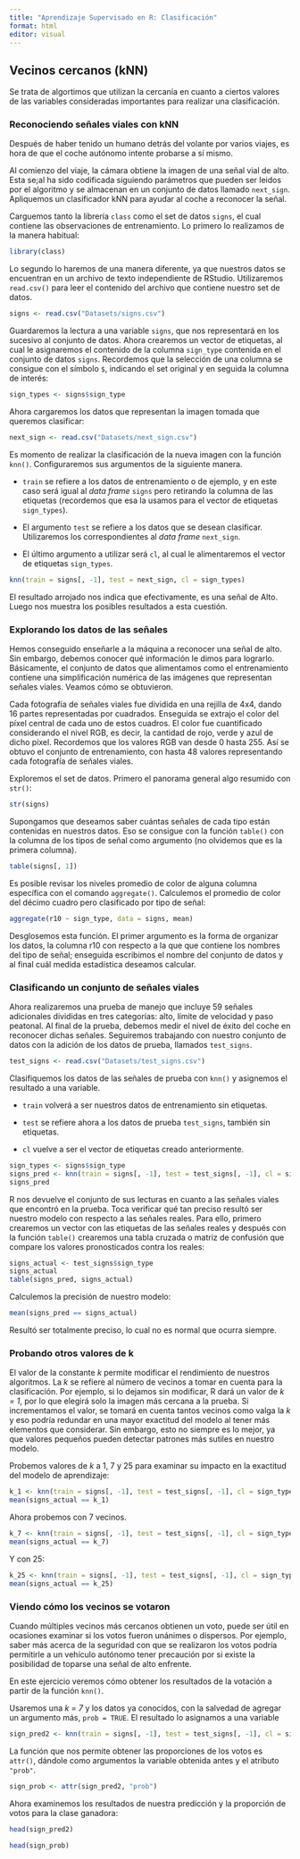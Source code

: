 ```yaml
---
title: "Aprendizaje Supervisado en R: Clasificación"
format: html
editor: visual
---
```


## Vecinos cercanos (kNN) {#quarto}

Se trata de algortimos que utilizan la cercanía en cuanto a ciertos valores de las variables consideradas importantes para realizar una clasificación.

### Reconociendo señales viales con kNN {#reconociendo-señales-viales-con-knn}

Después de haber tenido un humano detrás del volante por varios viajes, es hora de que el coche autónomo intente probarse a sí mismo.

Al comienzo del viaje, la cámara obtiene la imagen de una señal vial de alto. Esta se;al ha sido codificada siguiendo parámetros que pueden ser leidos por el algoritmo y se almacenan en un conjunto de datos llamado `next_sign`. Apliquemos un clasificador kNN para ayudar al coche a reconocer la señal.

Carguemos tanto la librería `class` como el set de datos `signs`, el cual contiene las observaciones de entrenamiento. Lo primero lo realizamos de la manera habitual:

```r
library(class)
```

Lo segundo lo haremos de una manera diferente, ya que nuestros datos se encuentran en un archivo de texto independiente de RStudio. Utilizaremos `read.csv()` para leer el contenido del archivo que contiene nuestro set de datos.

```r
signs <- read.csv("Datasets/signs.csv")
```

Guardaremos la lectura a una variable `signs`, que nos representará en los sucesivo al conjunto de datos. Ahora crearemos un vector de etiquetas, al cual le asignaremos el contenido de la columna `sign_type` contenida en el conjunto de datos `signs`. Recordemos que la selección de una columna se consigue con el símbolo `$`, indicando el set original y en seguida la columna de interés:

```r
sign_types <- signs$sign_type
```

Ahora cargaremos los datos que representan la imagen tomada que queremos clasificar:

```r
next_sign <- read.csv("Datasets/next_sign.csv")
```

Es momento de realizar la clasificación de la nueva imagen con la función `knn()`. Configuraremos sus argumentos de la siguiente manera.

-   `train` se refiere a los datos de entrenamiento o de ejemplo, y en este caso será igual al *data frame* `signs` pero retirando la columna de las etiquetas (recordemos que esa la usamos para el vector de etiquetas `sign_types`).

-   El argumento `test` se refiere a los datos que se desean clasificar. Utilizaremos los correspondientes al *data frame* `next_sign`.

-   El último argumento a utilizar será `cl`, al cual le alimentaremos el vector de etiquetas `sign_types`.

```r
knn(train = signs[, -1], test = next_sign, cl = sign_types)
```

El resultado arrojado nos indica que efectivamente, es una señal de Alto. Luego nos muestra los posibles resultados a esta cuestión.

### Explorando los datos de las señales {#explorando-los-datos-de-las-señales}

Hemos conseguido enseñarle a la máquina a reconocer una señal de alto. Sin embargo, debemos conocer qué información le dimos para lograrlo. Básicamente, el conjunto de datos que alimentamos como el entrenamiento contiene una simplificación numérica de las imágenes que representan señales viales. Veamos cómo se obtuvieron.

Cada fotografía de señales viales fue dividida en una rejilla de 4x4, dando 16 partes representadas por cuadrados. Enseguida se extrajo el color del píxel central de cada uno de estos cuadros. El color fue cuantificado considerando el nivel RGB, es decir, la cantidad de rojo, verde y azul de dicho píxel. Recordemos que los valores RGB van desde 0 hasta 255. Así se obtuvo el conjunto de entrenamiento, con hasta 48 valores representando cada fotografía de señales viales.

Exploremos el set de datos. Primero el panorama general algo resumido con `str()`:

```r
str(signs)
```

Supongamos que deseamos saber cuántas señales de cada tipo están contenidas en nuestros datos. Eso se consigue con la función `table()` con la columna de los tipos de señal como argumento (no olvidemos que es la primera columna).

```r
table(signs[, 1])
```

Es posible revisar los niveles promedio de color de alguna columna específica con el comando `aggregate()`. Calculemos el promedio de color del décimo cuadro pero clasificado por tipo de señal:

```r
aggregate(r10 ~ sign_type, data = signs, mean)
```

Desglosemos esta función. El primer argumento es la forma de organizar los datos, la columna r10 con respecto a la que que contiene los nombres del tipo de señal; enseguida escribimos el nombre del conjunto de datos y al final cuál medida estadística deseamos calcular.

### Clasificando un conjunto de señales viales {#clasificando-un-conjunto-de-señales-viales}

Ahora realizaremos una prueba de manejo que incluye 59 señales adicionales divididas en tres categorías: alto, límite de velocidad y paso peatonal. Al final de la prueba, debemos medir el nivel de éxito del coche en reconocer dichas señales. Seguiremos trabajando con nuestro conjunto de datos con la adición de los datos de prueba, llamados `test_signs`.

```r
test_signs <- read.csv("Datasets/test_signs.csv")
```

Clasifiquemos los datos de las señales de prueba con `knn()` y asignemos el resultado a una variable.

-   `train` volverá a ser nuestros datos de entrenamiento sin etiquetas.

-   `test` se refiere ahora a los datos de prueba `test_signs`, también sin etiquetas.

-   `cl` vuelve a ser el vector de etiquetas creado anteriormente.

```r
sign_types <- signs$sign_type
signs_pred <- knn(train = signs[, -1], test = test_signs[, -1], cl = sign_types)
signs_pred
```

R nos devuelve el conjunto de sus lecturas en cuanto a las señales viales que encontró en la prueba. Toca verificar qué tan preciso resultó ser nuestro modelo con respecto a las señales reales. Para ello, primero crearemos un vector con las etiquetas de las señales reales y después con la función `table()` crearemos una tabla cruzada o matriz de confusión que compare los valores pronosticados contra los reales:

```r
signs_actual <- test_signs$sign_type
signs_actual
table(signs_pred, signs_actual)
```

Calculemos la precisión de nuestro modelo:

```r
mean(signs_pred == signs_actual)
```

Resultó ser totalmente preciso, lo cual no es normal que ocurra siempre.

### Probando otros valores de k {#probando-otros-valores-de-k}

El valor de la constante *k* permite modificar el rendimiento de nuestros algoritmos. La *k* se refiere al número de vecinos a tomar en cuenta para la clasificación. Por ejemplo, si lo dejamos sin modificar, R dará un valor de *k = 1*, por lo que elegirá solo la imagen más cercana a la prueba. Si incrementamos el valor, se tomará en cuenta tantos vecinos como valga la *k* y eso podría redundar en una mayor exactitud del modelo al tener más elementos que considerar. Sin embargo, esto no siempre es lo mejor, ya que valores pequeños pueden detectar patrones más sutiles en nuestro modelo.

Probemos valores de *k* a 1, 7 y 25 para examinar su impacto en la exactitud del modelo de aprendizaje:

```r
k_1 <- knn(train = signs[, -1], test = test_signs[, -1], cl = sign_types)
mean(signs_actual == k_1)
```

Ahora probemos con 7 vecinos.

```r
k_7 <- knn(train = signs[, -1], test = test_signs[, -1], cl = sign_types, k = 7)
mean(signs_actual == k_7)
```

Y con 25:

```r
k_25 <- knn(train = signs[, -1], test = test_signs[, -1], cl = sign_types, k = 25)
mean(signs_actual == k_25)
```

### Viendo cómo los vecinos se votaron {#viendo-cómo-los-vecinos-se-votaron}

Cuando múltiples vecinos más cercanos obtienen un voto, puede ser útil en ocasiones examinar si los votos fueron unánimes o dispersos. Por ejemplo, saber más acerca de la seguridad con que se realizaron los votos podría permitirle a un vehículo autónomo tener precaución por si existe la posibilidad de toparse una señal de alto enfrente.

En este ejercicio veremos cómo obtener los resultados de la votación a partir de la función `knn()`.

Usaremos una *k = 7* y los datos ya conocidos, con la salvedad de agregar un argumento más, `prob = TRUE`. El resultado lo asignamos a una variable

```r
sign_pred2 <- knn(train = signs[, -1], test = test_signs[, -1], cl = sign_types, k = 7, prob = TRUE)
```

La función que nos permite obtener las proporciones de los votos es `attr()`, dándole como argumentos la variable obtenida antes y el atributo `"prob"`.

```r
sign_prob <- attr(sign_pred2, "prob")
```

Ahora examinemos los resultados de nuestra predicción y la proporción de votos para la clase ganadora:

```r
head(sign_pred2)
```

```r
head(sign_prob)
```
